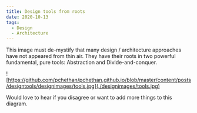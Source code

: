 ```yaml
---
title: Design tools from roots
date: 2020-10-13
tags:
  - Design
  - Architecture
---
```

This image must de-mystify that many design / architecture approaches have not appeared from thin air. They have their roots in two powerful fundamental, pure tools: Abstraction and Divide-and-conquer.

![https://github.com/pchethan/pchethan.github.io/blob/master/content/posts/designtools/designimages/tools.jpg](./designimages/tools.jpg)

Would love to hear if you disagree or want to add more things to this diagram. 

